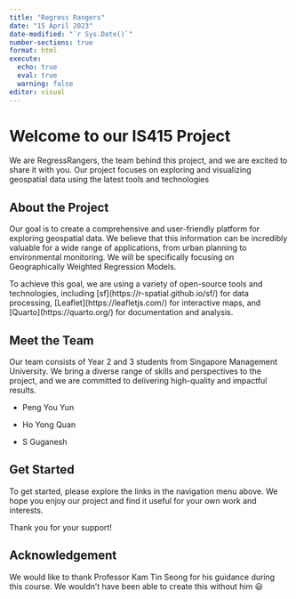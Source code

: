 ```yaml
---
title: "Regress Rangers"
date: "15 April 2023"
date-modified: "`r Sys.Date()`"
number-sections: true
format: html
execute: 
  echo: true
  eval: true
  warning: false
editor: visual
---
```


# Welcome to our IS415 Project

We are RegressRangers, the team behind this project, and we are excited to share it with you. Our project focuses on exploring and visualizing geospatial data using the latest tools and technologies

## About the Project

Our goal is to create a comprehensive and user-friendly platform for exploring geospatial data. We believe that this information can be incredibly valuable for a wide range of applications, from urban planning to environmental monitoring. We will be specifically focusing on Geographically Weighted Regression Models.

To achieve this goal, we are using a variety of open-source tools and technologies, including \[sf\](https://r-spatial.github.io/sf/) for data processing, \[Leaflet\](https://leafletjs.com/) for interactive maps, and \[Quarto\](https://quarto.org/) for documentation and analysis.

## Meet the Team

Our team consists of Year 2 and 3 students from Singapore Management University. We bring a diverse range of skills and perspectives to the project, and we are committed to delivering high-quality and impactful results.

-   Peng You Yun

-   Ho Yong Quan

-   S Guganesh

## Get Started

To get started, please explore the links in the navigation menu above. We hope you enjoy our project and find it useful for your own work and interests.

Thank you for your support!

## Acknowledgement

We would like to thank Professor Kam Tin Seong for his guidance during this course. We wouldn't have been able to create this without him 😃
